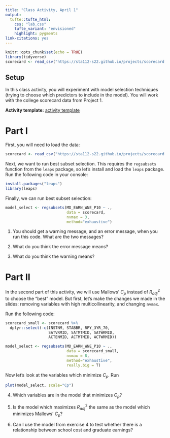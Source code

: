 ```yaml
---
title: "Class Activity, April 1"
output: 
  tufte::tufte_html:
    css: "lab.css"
    tufte_variant: "envisioned"
    highlight: pygments
link-citations: yes
---
```


```r
knitr::opts_chunk$set(echo = TRUE)
library(tidyverse)
scorecard <- read_csv("https://sta112-s22.github.io/projects/scorecard.csv")
```

## Setup

In this class activity, you will experiment with model selection techniques (trying to choose which predictors to include in the model). You will work with the college scorecard data from Project 1.

**Activity template:** [activity template](https://sta112-s22.github.io/class_activities/ca_lecture_26_template.Rmd)

# Part I

First, you will need to load the data:

```r
scorecard <- read_csv("https://sta112-s22.github.io/projects/scorecard.csv")
```

Next, we want to run best subset selection. This requires the `regsubsets` function from the `leaps` package, so let's install and load the `leaps` package. Run the following code in your console:

```r
install.packages("leaps")
library(leaps)
```

Finally, we can run best subset selection:

```r
model_select <- regsubsets(MD_EARN_WNE_P10 ~ ., 
                           data = scorecard, 
                           nvmax = 3, 
                           method="exhaustive")
```

1. You should get a warning message, and an error message, when you run this code. What are the two messages?

2. What do you think the error message means?

3. What do you think the warning means?

# Part II

In the second part of this activity, we will use Mallows' $C_p$ instead of $R^2_{adj}$ to choose the "best" model. But first, let's make the changes we made in the slides: removing variables with high multicollinearity, and changing `nvmax`.

Run the following code:

```r
scorecard_small <- scorecard %>%
  dplyr::select(-c(INSTNM, STABBR, RPY_3YR_70,
                   SATVRMID, SATMTMID, SATWRMID,
                   ACTENMID, ACTMTMID, ACTWRMID))

model_select <- regsubsets(MD_EARN_WNE_P10 ~ ., 
                           data = scorecard_small, 
                           nvmax = 8, 
                           method="exhaustive",
                           really.big = T)
```

Now let's look at the variables which minimize $C_p$. Run

```r
plot(model_select, scale="Cp")
```

4. Which variables are in the model that minimizes $C_p$?

5. Is the model which maximizes $R^2_{adj}$ the same as the model which minimizes Mallows' $C_p$?

6. Can I use the model from exercise 4 to test whether there is a relationship between school cost and graduate earnings?